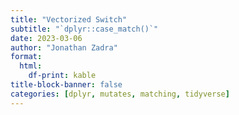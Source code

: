 ```yaml
---
title: "Vectorized Switch"
subtitle: "`dplyr::case_match()`"
date: 2023-03-06
author: "Jonathan Zadra"
format:
  html:
    df-print: kable
title-block-banner: false
categories: [dplyr, mutates, matching, tidyverse]
---
```


